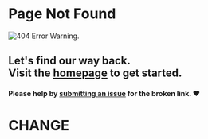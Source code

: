 # Page Not Found

![404 Error Warning.](/img/icons/404-page.svg)

## Let's find our way back. <br /> Visit the [homepage](/) to get started.

#### Please help by [submitting an issue](https://github.com/inkonchain) for the broken link. ❤️

# CHANGE
